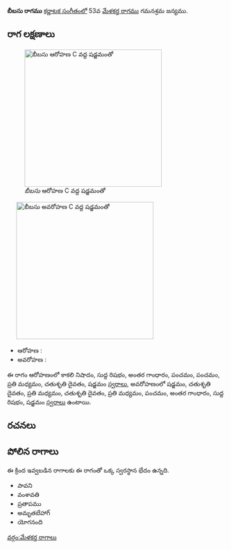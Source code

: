 {{Infobox ragam
	| name          	= బీబసు
	| synonym	    	= 
	| mela          	= 
	| chakra        	= 
	| janaka        	= 
	| type          	= సంపూర్ణ-షడవ
	| arohanam      	= {{svaraC|N3|R1|G3|P|P|M2|D2|S'}} 
	| avarohanam    	= {{svaraC|S'|D2|M2|D2|M2|P|G3|R1|S}}
	| jeeva         	=
	| chhaya        	=
	| nyasa         	=
	| vishesha      	= 
	| equivalent  		= 
}}
{{కర్ణాటక సంగీత రాగాలు}}
'''బీబసు రాగము''' [[కర్ణాటక సంగీతం]]లో 53వ [[మేళకర్త రాగము]] గమనశ్రమ జన్యము. 


==రాగ లక్షణాలు==
[[Image:bibasu_ar_kb2wiki.png|thumb|right|316px|''బీబసు'' ఆరోహణ C వద్ద షడ్జమంతో]]
	[[Image:bibasu_av_kb2wiki.png|thumb|right|316px|''బీబసు'' అవరోహణ C వద్ద షడ్జమంతో]]

* ఆరోహణ : {{svaraC|N3|R1|G3|P|P|M2|D2|S'}} 
* అవరోహణ : {{svaraC|S'|D2|M2|D2|M2|P|G3|R1|S}}

ఈ రాగం ఆరోహణంలో కాకలి  నిషాదం, సుద్ద  రిషభం, అంతర గాంధారం, పంచమం, పంచమం, ప్రతి మధ్యమం, చతుశృతి దైవతం, షడ్జమం [[స్వరాలు]], అవరోహణంలో షడ్జమం, చతుశృతి దైవతం, ప్రతి మధ్యమం, చతుశృతి దైవతం, ప్రతి మధ్యమం, పంచమం, అంతర గాంధారం, సుద్ద  రిషభం, షడ్జమం [[స్వరాలు]] ఉంటాయి.

==రచనలు==



==పోలిన రాగాలు==
ఈ క్రింద ఇవ్వబడిన రాగాలకు ఈ రాగంతో ఒక్క స్వరస్థాన భేదం ఉన్నది.
* పావని
* వంశావతి
* ప్రతాపము
* అమృతబేహాగ్
* యోగనంది



[[వర్గం:మేళకర్త రాగాలు]]